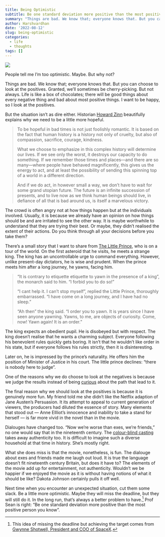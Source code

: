 ```yaml
---
title: Being Optimistic
subtitle: Be one standard deviation more positive than the most positive person you know
summary: "Things are bad. We know that; everyone knows that. But you can choose to look at the positives. Granted, we'll sometimes be cherry-picking. But not always. Life is like a box of chocolates; there will be good things about every negative thing and bad about most positive things. I want to be happy, so I look at the positives."
author: Harshvardhan
date: '2022-08-12'
slug: being-optimistic
categories:
  - life
  - thoughts
tags: []
---
```


![](images/4E95D36E-9ABC-4EDD-A9FF-C730C10E8F78_1_105_c.jpeg)

People tell me I'm too optimistic. Maybe. But why not?

Things are bad. We know that; everyone knows that. But you can choose to look at the positives. Granted, we'll sometimes be cherry-picking. But not always. Life is like a box of chocolates; there will be good things about every negative thing and bad about most positive things. I want to be happy, so I look at the positives.

But the situation isn't as dire either. Historian [Howard Zinn](https://www.goodreads.com/book/show/16192.You_Can_t_Be_Neutral_on_a_Moving_Train) beautifully explains why we need to be a little more hopeful.

> To be hopeful in bad times is not just foolishly romantic. It is based on the fact that human history is a history not only of cruelty, but also of compassion, sacrifice, courage, kindness.
>
> What we choose to emphasize in this complex history will determine our lives. If we see only the worst, it destroys our capacity to do something. If we remember those times and places---and there are so many---where people have behaved magnificently, this gives us the energy to act, and at least the possibility of sending this spinning top of a world in a different direction.
>
> And if we do act, in however small a way, we don't have to wait for some grand utopian future. The future is an infinite succession of presents, and to live now as we think human beings should live, in defiance of all that is bad around us, is itself a marvelous victory.

The crowd is often angry not at how things happen but at the individuals involved. Usually, it is because we already have an opinion on how things should be and are irritated to see the other way. It is maybe worthwhile to understand that they are trying their best. Or maybe, they didn't realised the extent of their actions. Do you think through all your decisions before you take them?

There's a small story that I want to share from [The Little Prince](https://www.goodreads.com/book/show/157993.The_Little_Prince), who is on a tour of the world. On the first asteroid that he visits, he meets a strange king. The king has an uncontrollable urge to command everything. However, unlike present-day dictators, he is wise and prudent. When the prince meets him after a long journey, he yawns, facing him.

> "It is contrary to etiquette etiquette to yawn in the presence of a king", the monarch said to him. "I forbid you to do so!"
>
> "I cant help it. I can't stop myself", replied the Little Prince, thoroughly embarrassed. "I have come on a long journey, and I have had no sleep."
>
> "Ah then" the king said. "I order you to yawn. It is years since I have seen anyone yawning. Yawns, to me, are objects of curiosity. Come, now! Yawn again! It is an order."

The king expects an obedient pupil. He is disobeyed but with respect. The king doesn't realise that he wants a charming subject. Everyone following his benevolent rules quickly gets boring. It isn't that he wouldn't like order in his state, but if everyone follows his rules strictly, then it is disinteresting.

Later on, he is impressed by the prince's naturality. He offers him the position of Minister of Justice in his court. The little prince declines: "there is nobody here to judge".

One of the reasons why we do choose to look at the negatives is because we judge the results instead of being [curious](/stoned-to-death-at-the-public-square/) about the path that lead to it.

The final reason why we should look at the positives is because it is genuinely more fun. My friend told me she didn't like the Netflix adaption of Jane Austen's Persuasion. It its attempt to appeal to current generation of viewers, the producers had diluted the essence of story. Many elements that stood out --- Anne Ellliot's innocence and inability to take a stand for herself --- is far more vivid in the novel than in the movie.

Dialouges have changed too. "Now we're worse than exes, we're friends," no one would say that in the nineteenth century. The [colour-blind casting](https://en.wikipedia.org/wiki/Color-blind_casting) takes away authenticity too. It is difficult to imagine such a diverse household at that time in history. She's mostly right.

What she does miss is that the movie, nonetheless, is fun. The dialouge about exes and friends made me laugh out loud. It is true the language doesn't fit nineteenth century Britain, but does it have to? The elements of the movie add up for entertainment, not authenticity. Wouldn't we be happier if we enjoyed the movie as it is without having notions of what it should be like? Dakota Johnson certainly pulls it off well.

Next time when you encounter an unexpected situation, cut them some slack. Be a little more optimistic. Maybe they will miss the deadline, but they will still do it. In the long run, that's always a better problem to have.[^1] Prof Sean is right: "Be one standard deviation more positive than the most positive person you know".

[^1]: This idea of missing the deadline but achieving the target comes from [Gwynne Shotwell, President and COO of SpaceX](https://www.youtube.com/watch?v=1b-vAeYTxRA "Gwynne Shotwell, President and COO of SpaceX").
